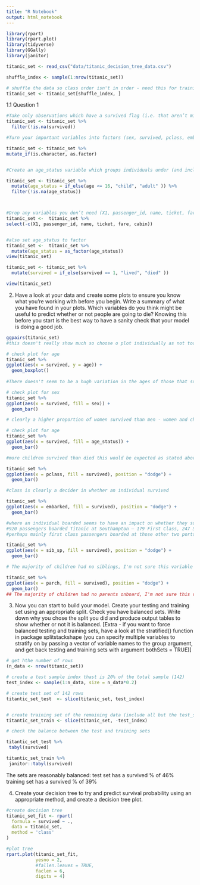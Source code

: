 ```yaml
---
title: "R Notebook"
output: html_notebook
---
```


```r
library(rpart)
library(rpart.plot)
library(tidyverse)
library(GGally)
library(janitor)


```


```r
titanic_set <- read_csv("data/titanic_decision_tree_data.csv")

shuffle_index <- sample(1:nrow(titanic_set))

# shuffle the data so class order isn't in order - need this for training/testing split later on 
titanic_set <- titanic_set[shuffle_index, ]
```



1.1 Question 1


```r
#Take only observations which have a survived flag (i.e. that aren’t missing)
titanic_set <- titanic_set %>% 
  filter(!is.na(survived))

#Turn your important variables into factors (sex, survived, pclass, embarkation)

titanic_set <- titanic_set %>% 
mutate_if(is.character, as.factor)


#Create an age_status variable which groups individuals under (and including) 16 years of age into a category called “child” category and those over 16 into a category called “adult”.

titanic_set <- titanic_set %>% 
  mutate(age_status = if_else(age <= 16, "child", "adult" )) %>% 
  filter(!is.na(age_status))



#Drop any variables you don’t need (X1, passenger_id, name, ticket, far, cabin)
titanic_set <-  titanic_set %>% 
select(-c(X1, passenger_id, name, ticket, fare, cabin))


#also set age_status to factor
titanic_set <-  titanic_set %>% 
  mutate(age_status = as_factor(age_status))
view(titanic_set)

titanic_set <- titanic_set %>% 
  mutate(survived = if_else(survived == 1, "lived", "died" ))

view(titanic_set)

```


2. Have a look at your data and create some plots to ensure you know what you’re working with before you begin. Write a summary of what you have found in your plots. Which variables do you think might be useful to predict whether or not people are going to die? Knowing this before you start is the best way to have a sanity check that your model is doing a good job.

```r

ggpairs(titanic_set)
#this doesn't really show much so choose o plot individually as not too many variables

# check plot for age
titanic_set %>% 
ggplot(aes(x = survived, y = age)) +
  geom_boxplot()
  
#There doesn't seem to be a hugh variation in the ages of those that survived and those that perished
```

```r
# check plot for sex
titanic_set %>% 
ggplot(aes(x = survived, fill = sex)) +
  geom_bar()

# clearly a higher proportion of women survived than men - women and children first!!
```

```r
# check plot for age
titanic_set %>% 
ggplot(aes(x = survived, fill = age_status)) +
  geom_bar()

#more children survived than died this would be expected as stated above
```

```r
titanic_set %>% 
ggplot(aes(x = pclass, fill = survived), position = "dodge") +
  geom_bar()

#class is clearly a decider in whether an individual survived
```

```r
titanic_set %>% 
ggplot(aes(x = embarked, fill = survived), position = "dodge") +
  geom_bar()

#where an individual boarded seems to have an impact on whether they survived however from wikipeadia:
#920 passengers boarded Titanic at Southampton – 179 First Class, 247 Second Class, and 494 Third Class
#perhaps mainly first class passengers boarded at those other two ports??
```

```r
titanic_set %>% 
ggplot(aes(x = sib_sp, fill = survived), position = "dodge") +
  geom_bar()

# The majority of children had no siblings, I'm not sure this variable has any bearing on whether someone survived
```

```r
titanic_set %>% 
ggplot(aes(x = parch, fill = survived), position = "dodge") +
  geom_bar()
## The majority of children had no parents onboard, I'm not sure this variable has any bearing on whether someone survived
```


3. Now you can start to build your model. Create your testing and training set using an appropriate split. Check you have balanced sets. Write down why you chose the split you did and produce output tables to show whether or not it is balanced. [Extra - if you want to force balanced testing and training sets, have a look at the stratified() function in package splitstackshape (you can specify multiple variables to stratify on by passing a vector of variable names to the group argument, and get back testing and training sets with argument bothSets = TRUE)]


```r
# get hthe number of rows
(n_data <- nrow(titanic_set))

# create a test sample index thast is 20% of the total sample (142)
test_index <- sample(1:n_data, size = n_data*0.2)

# create test set of 142 rows
titantic_set_test  <- slice(titanic_set, test_index)


# create training set of the remaining data (include all but the test_set)
titantic_set_train <- slice(titanic_set, -test_index)
```

```r
# check the balance between the test and training sets

titantic_set_test %>%
 tabyl(survived)

titantic_set_train %>%
 janitor::tabyl(survived)
```

The sets are reasonably balanced:
test set has a survived % of 46%
training set has a survived % of 39%




4. Create your decision tree to try and predict survival probability using an appropriate method, and create a decision tree plot.

```r
#create decision tree
titanic_set_fit <- rpart(
  formula = survived ~ ., 
  data = titanic_set, 
  method = 'class'
)

#plot tree
rpart.plot(titanic_set_fit, 
           yesno = 2, 
           #fallen.leaves = TRUE, 
           faclen = 6, 
           digits = 4)
```

